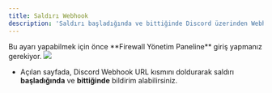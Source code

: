 ```yaml
---
title: Saldırı Webhook
description: 'Saldırı başladığında ve bittiğinde Discord üzerinden Webhook bildirimi almanızı sağlar.'
---
```


<Card title="Uyarı!" icon="circle-exclamation" href="/firewall/introduction" color="#CC0000">
  Bu ayarı yapabilmek için önce **Firewall Yönetim Paneline** giriş yapmanız gerekiyor.
</Card>

<Frame>
  <img src="/images/attack-webhook.png" />
</Frame>

- Açılan sayfada, Discord Webhook URL kısmını doldurarak saldırı **başladığında** ve **bittiğinde** bildirim alabilirsiniz.
